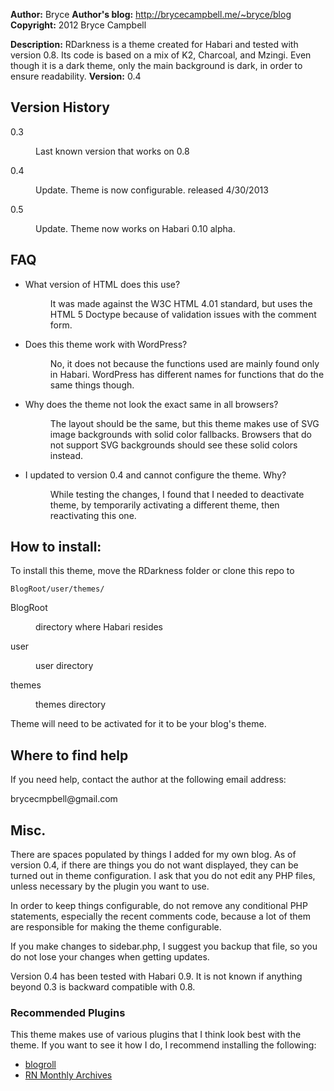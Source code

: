 '''Author:''' Bryce
'''Author's blog:''' http://brycecampbell.me/~bryce/blog
'''Copyright:''' 2012 Bryce Campbell

'''Description:''' RDarkness is a theme created for Habari and tested with version 0.8. Its code is based on a mix of K2, Charcoal, and Mzingi. Even though it is a dark theme, only the main background is dark, in order to ensure readability.
'''Version:''' 0.4
==Version History==

<dl>
<dt>0.3</dt><dd>Last known version that works on 0.8</dd>
<dt>0.4</dt><dd>Update. Theme is now configurable. released 4/30/2013</dd>
<dt>0.5</dt><dd>Update. Theme now works on Habari 0.10 alpha.</dd>
</dl>

==FAQ==

<ul>
<li>
<dl>
<dt>What version of HTML does this use?</dt>
<dd>It was made against the W3C HTML 4.01 standard, but uses the HTML 5 Doctype because of validation issues with the comment form.
</dd>
</dl>
</li>
<li>
<dl>
<dt>Does this theme work with WordPress?</dt>
<dd>No, it does not because the functions used are mainly found only in Habari. WordPress has different names for functions that do the same things though.
</dd>
</dl>
</li>
<li>
<dl>
<dt>Why does the theme not look the exact same in all browsers?</dt>
<dd>The layout should be the same, but this theme makes use of SVG image backgrounds with solid color fallbacks. Browsers that do not support SVG backgrounds should see these solid colors instead.</dd>
</dl>
</li>
<li>
<dl>
<dt>I updated to version 0.4 and cannot configure the theme. Why?</dt>
<dd>While testing the changes, I found that I needed to deactivate theme, by temporarily activating a different theme, then reactivating this one.</dd>
</dl>
</li>
</ul>

==How to install:==

To install this theme, move the RDarkness folder or clone this repo to

<pre>
BlogRoot/user/themes/
</pre>

<dl>
<dt>BlogRoot</dt>  <dd>directory where Habari resides</dd>

<dt>user</dt> <dd>user directory</dd>

<dt>themes</dt>  <dd>themes directory</dd>
</dl>

Theme will need to be activated for it to be your blog's theme.


==Where to find help==

If you need help, contact the author at the following email address:

brycecmpbell@gmail.com

==Misc.==

There are spaces populated by things I added for my own blog. As of version 0.4, if there are things you do not want displayed, they can be turned out in theme configuration. I ask that you do not edit any PHP files, unless necessary by the plugin you want to use.

In order to keep things configurable, do not remove any conditional PHP statements, especially the recent comments code, because a lot of them are responsible for making the theme configurable.

If you make changes to sidebar.php, I suggest you backup that file, so you do not lose your changes when getting updates.

Version 0.4 has been tested with Habari 0.9. It is not known if anything beyond 0.3 is backward compatible with 0.8.

===Recommended Plugins===

This theme makes use of various plugins that I think look best with the theme. If you want to see it how I do, I recommend installing the following:

<ul>
<li>[https://github.com/habari-extras/blogroll blogroll]</li>
<li>[http://blog.tinyau.net/archives/2007/09/22/habari-rn-monthly-archives-plugin RN Monthly Archives]</li>
</ul>

